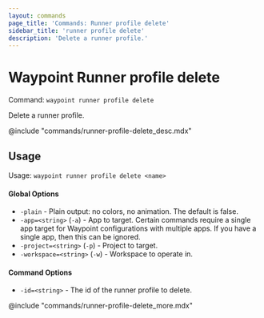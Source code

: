 ```yaml
---
layout: commands
page_title: 'Commands: Runner profile delete'
sidebar_title: 'runner profile delete'
description: 'Delete a runner profile.'
---
```


# Waypoint Runner profile delete

Command: `waypoint runner profile delete`

Delete a runner profile.

@include "commands/runner-profile-delete_desc.mdx"

## Usage

Usage: `waypoint runner profile delete <name>`

#### Global Options

- `-plain` - Plain output: no colors, no animation. The default is false.
- `-app=<string>` (`-a`) - App to target. Certain commands require a single app target for Waypoint configurations with multiple apps. If you have a single app, then this can be ignored.
- `-project=<string>` (`-p`) - Project to target.
- `-workspace=<string>` (`-w`) - Workspace to operate in.

#### Command Options

- `-id=<string>` - The id of the runner profile to delete.

@include "commands/runner-profile-delete_more.mdx"
